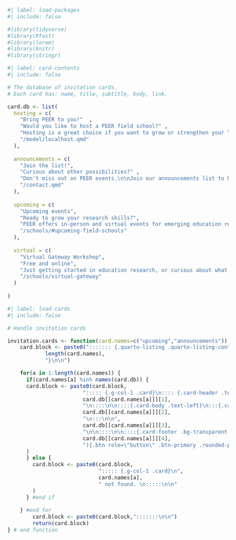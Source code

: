 ```r
#| label: load-packages
#| include: false

#library(tidyverse)
#library(Rfast)
#library(lorem)
#library(knitr)
#library(stringr)
```

```r
#| label: card-contents
#| include: false

# The database of invitation cards. 
# Each card has: name, title, subtitle, body, link. 

card.db <- list(
  hosting = c(
    "Bring PEER to you!"  ,                                                                                                                                                                                                               
    "Would you like to host a PEER field school?" ,                                                                                                                                                                                       
    "Hosting is a great choice if you want to grow or strengthen your local community.  Regional field schools typically cover our foundational material over 4-6 days.  We’ll work with you to make sure our workshops meet your needs.",
    "/model/localhost.qmd"     
  ),
  
  announcements = c(
    "Join the list!",                                                                                                                              
    "Curious about other possibilities?" ,                                                                                                         
    "Don't miss out on PEER events.\n\nJoin our announcements list to hear about upcoming field schools, virtual gateways, and other PEER events.",
    "/contact.qmd"     
  ),
  
  upcoming = c(
    "Upcoming events",
    "Ready to grow your research skills?",
    "PEER offers in-person and virtual events for emerging education researchers.  Just getting started in education research, or curious about what PEER is like? Join us for a 90-minute virtual gateway workshop.  Ready for a longer experience?  Apply for an upcoming field school.",
    "/schools/#upcoming-field-schools"
  ),
  
  virtual = c(
    "Virtual Gateway Workshop",
    "Free and online",
    "Just getting started in education research, or curious about what PEER is like? Join us for a 90-minute virtual gateway workshop.",
    "/schools/virtual-gateway"
  )
  
)

```

```r
#| label: load-cards
#| include: false

# Handle invitation cards

invitation.cards <- function(card.names=c("upcoming","announcements")) {
	card.block <- paste0("::::::: {.quarto-listing .quarto-listing-container-grid .list .grid .quarto-listing-cols-",
			length(card.names),
			"}\n\n")

	for(a in 1:length(card.names)) {
	  if(card.names[a] %in% names(card.db)) {
      card.block <- paste0(card.block,
                        "::::: {.g-col-1 .card}\n:::: {.card-header .text-center .card-title .bg-primary}\n### ",
                        card.db[[card.names[a]]][1],
                        "\n::::\n\n::::{.card-body .text-left}\n:::{.card-subtitle .mb-2 .text-primary}\n",
                        card.db[[card.names[a]]][2],
                        "\n:::\n\n",
                        card.db[[card.names[a]]][3],
                        "\n\n::::\n\n::::{.card-footer .bg-transparent .border-top-0}\n\n:::{.more-info-button .text-center}\n\n[", card.db[[card.names[a]]][1], "](",
                        card.db[[card.names[a]]][4],
                        "){.btn role=\"button\" .btn-primary .rounded-pill}\n:::\n::::\n:::::\n\n"
      )
	  } else {
	    card.block <- paste0(card.block,
	                         "::::: {.g-col-1 .card}\n",
	                         card.names[a],
	                         " not found. \n:::::\n\n"
	    )
	  } #end if
	  
	} #end for
		card.block <- paste0(card.block,":::::::\n\n")
		return(card.block)
} # end function



```
